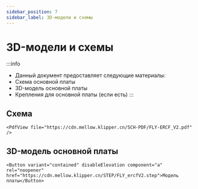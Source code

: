 ```yaml
---
sidebar_position: 7
sidebar_label: 3D-модели и схемы
---
```




# 3D-модели и схемы


:::info
* Данный документ предоставляет следующие материалы:
* Схема основной платы
* 3D-модель основной платы
* Крепления для основной платы (если есть)
:::

## Схема

    <PdfView file="https://cdn.mellow.klipper.cn/SCH-PDF/FLY-ERCF_V2.pdf" />


## 3D-модель основной платы

    <Button variant="contained" disableElevation component="a" rel="noopener" href="https://cdn.mellow.klipper.cn/STEP/FLY_ercfV2.step">Модель платы</Button>
